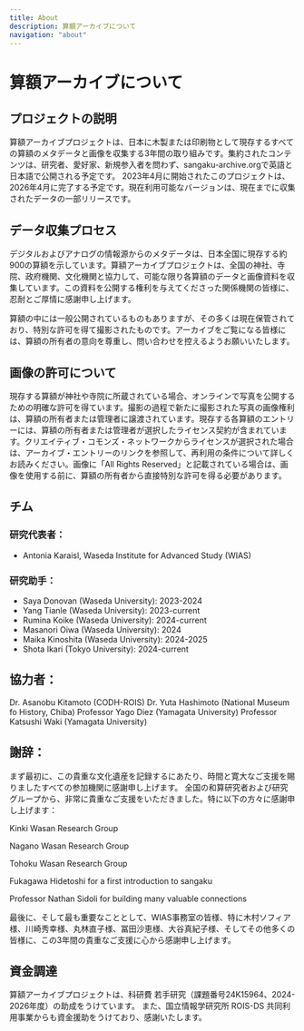 ```yaml
---
title: About
description: 算額アーカイブについて
navigation: "about"
---
```


# 算額アーカイブについて

## プロジェクトの説明

算額アーカイブプロジェクトは、日本に木製または印刷物として現存するすべての算額のメタデータと画像​​を収集する3年間の取り組みです。集約されたコンテンツは、研究者、愛好家、新規参入者を問わず、sangaku-archive.orgで英語と日本語で公開される予定です。
2023年4月に開始されたこのプロジェクトは、2026年4月に完了する予定です。現在利用可能なバージョンは、現在までに収集されたデータの一部リリースです。

## データ収集プロセス

デジタルおよびアナログの情報源からのメタデータは、日本全国に現存する約900の算額を示しています。算額アーカイブプロジェクトは、全国の神社、寺院、政府機関、文化機関と協力して、可能な限り各算額のデータと画像資料を収集しています。この資料を公開する権利を与えてくださった関係機関の皆様に、忍耐とご厚情に感謝申し上げます。

算額の中には一般公開されているものもありますが、その多くは現在保管されており、特別な許可を得て撮影されたものです。アーカイブをご覧になる皆様には、算額の所有者の意向を尊重し、問い合わせを控えるようお願いいたします。


## 画像の許可について

現存する算額が神社や寺院に所蔵されている場合、オンラインで写真を公開するための明確な許可を得ています。撮影の過程で新たに撮影された写真の画像権利は、算額の所有者または管理者に譲渡されています。現存する各算額のエントリーには、算額の所有者または管理者が選択したライセンス契約が含まれています。クリエイティブ・コモンズ・ネットワークからライセンスが選択された場合は、アーカイブ・エントリーのリンクを参照して、再利用の条件について詳しくお読みください。画像に「All Rights Reserved」と記載されている場合は、画像を使用する前に、算額の所有者から直接特別な許可を得る必要があります。


## チム

### 研究代表者： 
- Antonia Karaisl, Waseda Institute for Advanced Study (WIAS)

### 研究助手：
- Saya Donovan (Waseda University): 2023-2024
- Yang Tianle (Waseda University): 2023-current
- Rumina Koike (Waseda University): 2024-current
- Masanori Oiwa (Waseda University): 2024
- Maika Kinoshita (Waseda University): 2024-2025
- Shota Ikari (Tokyo University): 2024-current

## 協力者：

  Dr. Asanobu Kitamoto (CODH-ROIS)
  Dr. Yuta Hashimoto (National Museum fo History, Chiba)
  Professor Yago Diez (Yamagata University)
  Professor Katsushi Waki (Yamagata University)

## 謝辞：

まず最初に、この貴重な文化遺産を記録するにあたり、時間と寛大なご支援を賜りましたすべての参加機関に感謝申し上げます。
全国の和算研究者および研究グループから、非常に貴重なご支援をいただきました。特に以下の方々に感謝申し上げます：

  Kinki Wasan Research Group

  Nagano Wasan Research Group

  Tohoku Wasan Research Group

  Fukagawa Hidetoshi for a first introduction to sangaku
  
  Professor Nathan Sidoli for building many valuable connections

最後に、そして最も重要なこととして、WIAS事務室の皆様、特に木村ソフィア様、川崎秀幸様、丸林直子様、冨田沙恵様、大谷真紀子様、そしてその他多くの皆様に、この3年間の貴重なご支援に心から感謝申し上げます。

## 資金調達

算額アーカイブプロジェクトは、科研費 若手研究（課題番号24K15964、2024-2026年度）の助成をうけています。
また、国立情報学研究所 ROIS-DS 共同利用事業からも資金援助をうけており、感謝いたします。

